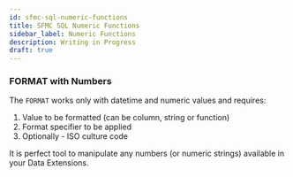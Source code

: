 ```yaml
---
id: sfmc-sql-numeric-functions
title: SFMC SQL Numeric Functions
sidebar_label: Numeric Functions
description: Writing in Progress
draft: true
---
```



<LeadText content='Writing in Progress' />

### FORMAT with Numbers

The `FORMAT` works only with datetime and numeric values and requires:

1. Value to be formatted (can be column, string or function)
2. Format specifier to be applied
3. Optionally - ISO culture code

It is perfect tool to manipulate any numbers (or numeric strings) available in your Data Extensions.